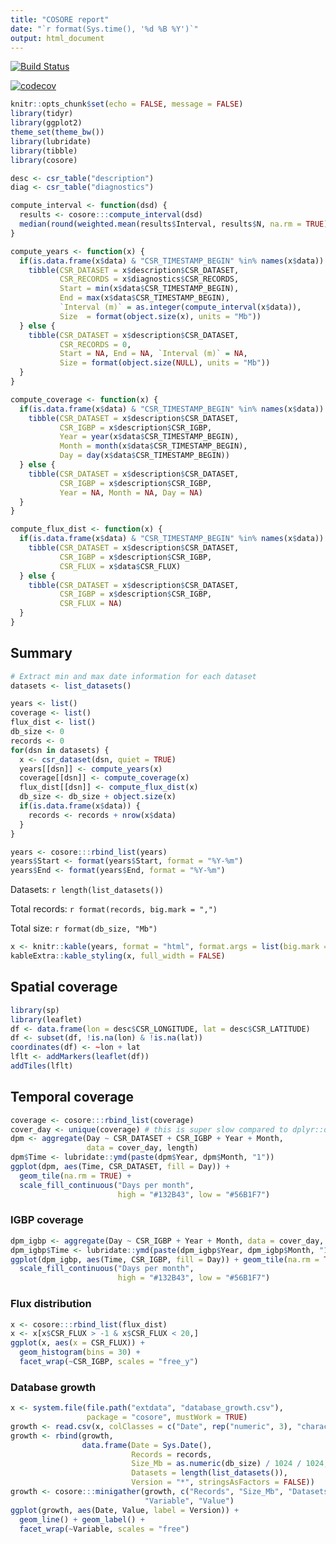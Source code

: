 ```yaml
---
title: "COSORE report"
date: "`r format(Sys.time(), '%d %B %Y')`"
output: html_document
---
```

[![Build Status](https://travis-ci.org/bpbond/cosore.svg?branch=master)](https://travis-ci.org/bpbond/cosore) 

[![codecov](https://codecov.io/gh/bpbond/cosore/branch/master/graph/badge.svg)](https://codecov.io/gh/bpbond/cosore)

```r
knitr::opts_chunk$set(echo = FALSE, message = FALSE)
library(tidyr)
library(ggplot2)
theme_set(theme_bw())
library(lubridate)
library(tibble)
library(cosore)

desc <- csr_table("description")
diag <- csr_table("diagnostics")

compute_interval <- function(dsd) {
  results <- cosore:::compute_interval(dsd)
  median(round(weighted.mean(results$Interval, results$N, na.rm = TRUE), 0))
}

compute_years <- function(x) {
  if(is.data.frame(x$data) & "CSR_TIMESTAMP_BEGIN" %in% names(x$data)) {
    tibble(CSR_DATASET = x$description$CSR_DATASET,
           CSR_RECORDS = x$diagnostics$CSR_RECORDS,
           Start = min(x$data$CSR_TIMESTAMP_BEGIN),
           End = max(x$data$CSR_TIMESTAMP_BEGIN),
           `Interval (m)` = as.integer(compute_interval(x$data)),
           Size  = format(object.size(x), units = "Mb"))
  } else {
    tibble(CSR_DATASET = x$description$CSR_DATASET,
           CSR_RECORDS = 0,
           Start = NA, End = NA, `Interval (m)` = NA,
           Size = format(object.size(NULL), units = "Mb"))    
  }
}

compute_coverage <- function(x) {
  if(is.data.frame(x$data) & "CSR_TIMESTAMP_BEGIN" %in% names(x$data)) {
    tibble(CSR_DATASET = x$description$CSR_DATASET,
           CSR_IGBP = x$description$CSR_IGBP,
           Year = year(x$data$CSR_TIMESTAMP_BEGIN), 
           Month = month(x$data$CSR_TIMESTAMP_BEGIN),
           Day = day(x$data$CSR_TIMESTAMP_BEGIN))
  } else {
    tibble(CSR_DATASET = x$description$CSR_DATASET,
           CSR_IGBP = x$description$CSR_IGBP,
           Year = NA, Month = NA, Day = NA)
  }
}

compute_flux_dist <- function(x) {
  if(is.data.frame(x$data) & "CSR_TIMESTAMP_BEGIN" %in% names(x$data)) {
    tibble(CSR_DATASET = x$description$CSR_DATASET,
           CSR_IGBP = x$description$CSR_IGBP,
           CSR_FLUX = x$data$CSR_FLUX)
  } else {
    tibble(CSR_DATASET = x$description$CSR_DATASET,
           CSR_IGBP = x$description$CSR_IGBP,
           CSR_FLUX = NA)
  }
}
```

## Summary

```r
# Extract min and max date information for each dataset
datasets <- list_datasets()

years <- list()
coverage <- list()
flux_dist <- list()
db_size <- 0
records <- 0
for(dsn in datasets) {
  x <- csr_dataset(dsn, quiet = TRUE)
  years[[dsn]] <- compute_years(x)
  coverage[[dsn]] <- compute_coverage(x)
  flux_dist[[dsn]] <- compute_flux_dist(x)
  db_size <- db_size + object.size(x)
  if(is.data.frame(x$data)) {
    records <- records + nrow(x$data)
  }
}

years <- cosore:::rbind_list(years)
years$Start <- format(years$Start, format = "%Y-%m")
years$End <- format(years$End, format = "%Y-%m")
```

Datasets: `r length(list_datasets())`

Total records: `r format(records, big.mark = ",")`

Total size: `r format(db_size, "Mb")`

```r
x <- knitr::kable(years, format = "html", format.args = list(big.mark = ',')) 
kableExtra::kable_styling(x, full_width = FALSE)
```

## Spatial coverage

```r
library(sp)
library(leaflet)
df <- data.frame(lon = desc$CSR_LONGITUDE, lat = desc$CSR_LATITUDE)
df <- subset(df, !is.na(lon) & !is.na(lat))
coordinates(df) <- ~lon + lat
lflt <- addMarkers(leaflet(df))
addTiles(lflt)
```

## Temporal coverage

```r
coverage <- cosore:::rbind_list(coverage)
cover_day <- unique(coverage) # this is super slow compared to dplyr::distinct!
dpm <- aggregate(Day ~ CSR_DATASET + CSR_IGBP + Year + Month, 
                 data = cover_day, length)
dpm$Time <- lubridate::ymd(paste(dpm$Year, dpm$Month, "1"))
ggplot(dpm, aes(Time, CSR_DATASET, fill = Day)) + 
  geom_tile(na.rm = TRUE) +
  scale_fill_continuous("Days per month",
                        high = "#132B43", low = "#56B1F7")
```

### IGBP coverage

```r
dpm_igbp <- aggregate(Day ~ CSR_IGBP + Year + Month, data = cover_day, length)
dpm_igbp$Time <- lubridate::ymd(paste(dpm_igbp$Year, dpm_igbp$Month, "1"))
ggplot(dpm_igbp, aes(Time, CSR_IGBP, fill = Day)) + geom_tile(na.rm = TRUE) +
  scale_fill_continuous("Days per month",
                        high = "#132B43", low = "#56B1F7")
```

### Flux distribution

```r
x <- cosore:::rbind_list(flux_dist)
x <- x[x$CSR_FLUX > -1 & x$CSR_FLUX < 20,]
ggplot(x, aes(x = CSR_FLUX)) + 
  geom_histogram(bins = 30) +
  facet_wrap(~CSR_IGBP, scales = "free_y") 
```

### Database growth

```r
x <- system.file(file.path("extdata", "database_growth.csv"), 
                 package = "cosore", mustWork = TRUE)
growth <- read.csv(x, colClasses = c("Date", rep("numeric", 3), "character"))
growth <- rbind(growth,
                data.frame(Date = Sys.Date(),
                           Records = records,
                           Size_Mb = as.numeric(db_size) / 1024 / 1024,
                           Datasets = length(list_datasets()),
                           Version = "*", stringsAsFactors = FALSE))
growth <- cosore:::minigather(growth, c("Records", "Size_Mb", "Datasets"), 
                              "Variable", "Value")
ggplot(growth, aes(Date, Value, label = Version)) + 
  geom_line() + geom_label() + 
  facet_wrap(~Variable, scales = "free")
```
